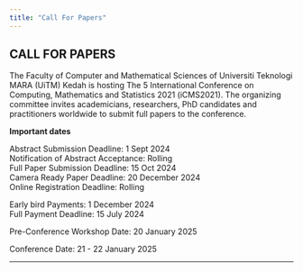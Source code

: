 ```yaml
---
title: "Call For Papers"
---
```


## CALL FOR PAPERS\

The Faculty of Computer and Mathematical Sciences of Universiti Teknologi MARA (UiTM) Kedah is hosting The 5    International Conference on Computing, Mathematics and Statistics 2021 (iCMS2021). The organizing committee invites academicians, researchers, PhD candidates and practitioners worldwide to submit full papers to the conference. \

**Important dates**
  
Abstract Submission Deadline: 1 Sept 2024\
Notification of Abstract Acceptance: Rolling\
Full Paper Submission Deadline: 15 Oct 2024\
Camera Ready Paper Deadline: 20 December 2024\
Online Registration Deadline: Rolling\

Early bird Payments: 1 December 2024\
Full Payment Deadline: 15 July 2024\

Pre-Conference Workshop Date: 20 January 2025\

Conference Date: 21 - 22 January 2025\

---
